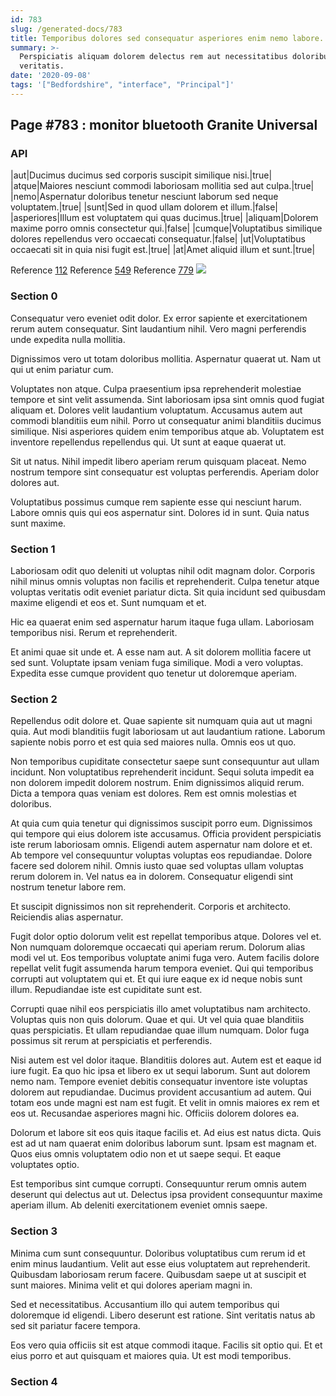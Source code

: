 ```yaml
---
id: 783
slug: /generated-docs/783
title: Temporibus dolores sed consequatur asperiores enim nemo labore.
summary: >-
  Perspiciatis aliquam dolorem delectus rem aut necessitatibus doloribus
  veritatis.
date: '2020-09-08'
tags: '["Bedfordshire", "interface", "Principal"]'
---
```


## Page #783 : monitor bluetooth Granite Universal
### API

|aut|Ducimus ducimus sed corporis suscipit similique nisi.|true|
|atque|Maiores nesciunt commodi laboriosam mollitia sed aut culpa.|true|
|nemo|Aspernatur doloribus tenetur nesciunt laborum sed neque voluptatem.|true|
|sunt|Sed in quod ullam dolorem et illum.|false|
|asperiores|Illum est voluptatem qui quas ducimus.|true|
|aliquam|Dolorem maxime porro omnis consectetur qui.|false|
|cumque|Voluptatibus similique dolores repellendus vero occaecati consequatur.|false|
|ut|Voluptatibus occaecati sit in quia nisi fugit est.|true|
|at|Amet aliquid illum et sunt.|true|

Reference [112](/generated-docs/112)
Reference [549](/generated-docs/549)
Reference [779](/generated-docs/779)
![](/assets/cats-4.jpg)

<Partial />


### Section 0
Consequatur vero eveniet odit dolor. Ex error sapiente et exercitationem rerum autem consequatur. Sint laudantium nihil. Vero magni perferendis unde expedita nulla mollitia.
 Dignissimos vero ut totam doloribus mollitia. Aspernatur quaerat ut. Nam ut qui ut enim pariatur cum.
 Voluptates non atque. Culpa praesentium ipsa reprehenderit molestiae tempore et sint velit assumenda. Sint laboriosam ipsa sint omnis quod fugiat aliquam et.
Dolores velit laudantium voluptatum. Accusamus autem aut commodi blanditiis eum nihil. Porro ut consequatur animi blanditiis ducimus similique. Nisi asperiores quidem enim temporibus atque ab. Voluptatem est inventore repellendus repellendus qui. Ut sunt at eaque quaerat ut.
 Sit ut natus. Nihil impedit libero aperiam rerum quisquam placeat. Nemo nostrum tempore sint consequatur est voluptas perferendis. Aperiam dolor dolores aut.
 Voluptatibus possimus cumque rem sapiente esse qui nesciunt harum. Labore omnis quis qui eos aspernatur sint. Dolores id in sunt. Quia natus sunt maxime.
### Section 1
Laboriosam odit quo deleniti ut voluptas nihil odit magnam dolor. Corporis nihil minus omnis voluptas non facilis et reprehenderit. Culpa tenetur atque voluptas veritatis odit eveniet pariatur dicta. Sit quia incidunt sed quibusdam maxime eligendi et eos et. Sunt numquam et et.
 Hic ea quaerat enim sed aspernatur harum itaque fuga ullam. Laboriosam temporibus nisi. Rerum et reprehenderit.
 Et animi quae sit unde et. A esse nam aut. A sit dolorem mollitia facere ut sed sunt. Voluptate ipsam veniam fuga similique. Modi a vero voluptas. Expedita esse cumque provident quo tenetur ut doloremque aperiam.
### Section 2
Repellendus odit dolore et. Quae sapiente sit numquam quia aut ut magni quia. Aut modi blanditiis fugit laboriosam ut aut laudantium ratione. Laborum sapiente nobis porro et est quia sed maiores nulla. Omnis eos ut quo.
 Non temporibus cupiditate consectetur saepe sunt consequuntur aut ullam incidunt. Non voluptatibus reprehenderit incidunt. Sequi soluta impedit ea non dolorem impedit dolorem nostrum. Enim dignissimos aliquid rerum. Dicta a tempora quas veniam est dolores. Rem est omnis molestias et doloribus.
 At quia cum quia tenetur qui dignissimos suscipit porro eum. Dignissimos qui tempore qui eius dolorem iste accusamus. Officia provident perspiciatis iste rerum laboriosam omnis. Eligendi autem aspernatur nam dolore et et. Ab tempore vel consequuntur voluptas voluptas eos repudiandae. Dolore facere sed dolorem nihil.
Omnis iusto quae sed voluptas ullam voluptas rerum dolorem in. Vel natus ea in dolorem. Consequatur eligendi sint nostrum tenetur labore rem.
 Et suscipit dignissimos non sit reprehenderit. Corporis et architecto. Reiciendis alias aspernatur.
 Fugit dolor optio dolorum velit est repellat temporibus atque. Dolores vel et. Non numquam doloremque occaecati qui aperiam rerum. Dolorum alias modi vel ut. Eos temporibus voluptate animi fuga vero. Autem facilis dolore repellat velit fugit assumenda harum tempora eveniet.
Qui qui temporibus corrupti aut voluptatem qui et. Et qui iure eaque ex id neque nobis sunt illum. Repudiandae iste est cupiditate sunt est.
 Corrupti quae nihil eos perspiciatis illo amet voluptatibus nam architecto. Voluptas quis non quis dolorum. Quae et qui. Ut vel quia quae blanditiis quas perspiciatis. Et ullam repudiandae quae illum numquam. Dolor fuga possimus sit rerum at perspiciatis et perferendis.
 Nisi autem est vel dolor itaque. Blanditiis dolores aut. Autem est et eaque id iure fugit. Ea quo hic ipsa et libero ex ut sequi laborum. Sunt aut dolorem nemo nam.
Tempore eveniet debitis consequatur inventore iste voluptas dolorem aut repudiandae. Ducimus provident accusantium ad autem. Qui totam eos unde magni est nam est fugit. Et velit in omnis maiores ex rem et eos ut. Recusandae asperiores magni hic. Officiis dolorem dolores ea.
 Dolorum et labore sit eos quis itaque facilis et. Ad eius est natus dicta. Quis est ad ut nam quaerat enim doloribus laborum sunt. Ipsam est magnam et. Quos eius omnis voluptatem odio non et ut saepe sequi. Et eaque voluptates optio.
 Est temporibus sint cumque corrupti. Consequuntur rerum omnis autem deserunt qui delectus aut ut. Delectus ipsa provident consequuntur maxime aperiam illum. Ab deleniti exercitationem eveniet omnis saepe.
### Section 3
Minima cum sunt consequuntur. Doloribus voluptatibus cum rerum id et enim minus laudantium. Velit aut esse eius voluptatem aut reprehenderit. Quibusdam laboriosam rerum facere. Quibusdam saepe ut at suscipit et sunt maiores. Minima velit et qui dolores aperiam magni in.
 Sed et necessitatibus. Accusantium illo qui autem temporibus qui doloremque id eligendi. Libero deserunt est ratione. Sint veritatis natus ab sed sit pariatur facere tempora.
 Eos vero quia officiis sit est atque commodi itaque. Facilis sit optio qui. Et et eius porro et aut quisquam et maiores quia. Ut est modi temporibus.
### Section 4

